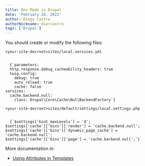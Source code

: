 ```yaml
---
title: Dev Mode in Drupal
date: 'February 20, 2022'
author: Diego Castro
authorNickname: diarcastro
tags: ['Drupal']
---
```

You should create or modify the following files:


`<your-site-docroot>sites/local.services.yml`

<Code language="yml">
  {`parameters:
  http.response.debug_cacheability_headers: true
  twig.config:
    debug: true
    auto_reload: true
    cache: false
services:
  cache.backend.null:
    class: Drupal\Core\Cache\NullBackendFactory`}
</Code>

`<your-site-docroot>sites/default/settings/local.settings.php`

<Code language="php">
  {`$settings['kint_maxLevels'] = '4';
$settings['cache']['bins']['render'] = 'cache.backend.null';
$settings['cache']['bins']['dynamic_page_cache'] = 'cache.backend.null';
$settings['cache']['bins']['page'] = 'cache.backend.null';`}
</Code>

More documentation in:
- [Using Attributes in Templates](https://www.drupal.org/docs/8/theming-drupal-8/using-attributes-in-templates)
